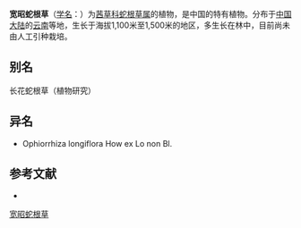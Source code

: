 {{Speciesbox
| name = 宽昭蛇根草
| status = 
| status_system = 
| image =
| genus = Ophiorrhiza
| species = howii
| authority = H. S. Lo
}}

'''宽昭蛇根草'''（[[学名|学名]]：{{lang|la|''Ophiorrhiza howii''}}）为[[茜草科|茜草科]][[蛇根草属|蛇根草属]]的植物，是中国的特有植物。分布于[[中国大陆|中国大陆]]的[[云南|云南]]等地，生长于海拔1,100米至1,500米的地区，多生长在林中，目前尚未由人工引种栽培。

== 别名 ==
长花蛇根草（植物研究）

== 异名 ==
* Ophiorrhiza longiflora How ex Lo non Bl.

== 参考文献 ==
<div class="references-small">
* {{cite web| url =http://www.bioinfo.cn/db05/KmzwSpecies.php?action=view&id=19847| title =宽昭蛇根草| work =《中国高等植物数据库全库》| publisher =中国科学院微生物研究所| author =昆明植物研究所| accessdate =2009-02-25| deadurl =yes| archiveurl =https://web.archive.org/web/20160305042631/http://www.bioinfo.cn/db05/KmzwSpecies.php?action=view&id=19847| archivedate =2016-03-05}}
</div>
{{Taxonbar|from=Q10951559}}

[[Category:蛇根草属|宽昭蛇根草]]


{{植物小作品}}